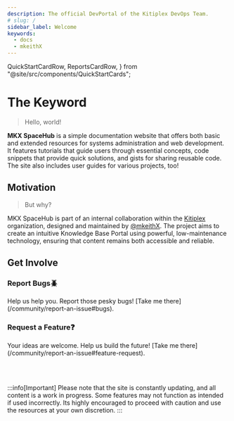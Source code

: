 ```yaml
---
description: The official DevPortal of the Kitiplex DevOps Team.
# slug: /
sidebar_label: Welcome
keywords:
  - docs
  - mkeithX
---
```


  QuickStartCardRow,
  ReportsCardRow,
} from "@site/src/components/QuickStartCards";


# The Keyword
> Hello, world!

**MKX SpaceHub** is a simple documentation website that offers both basic and extended resources for systems administration and web development. It features tutorials that guide users through essential concepts, code snippets that provide quick solutions, and gists for sharing reusable code. The site also includes user guides for various projects, too! 



## Motivation
> But why?

MKX SpaceHub is part of an internal collaboration within the [Kitiplex](https://github.com/kitiplex) organization, designed and maintained by [@mkeithX](https://github.com/mkeithx). The project aims to create an intuitive Knowledge Base Portal using powerful, low-maintenance technology, ensuring that content remains both accessible and reliable.


<!-- The website is built using [Docusaurus](https://docusaurus.io/), a popular static site generator known for its ease of use and flexibility. The site’s source code is available on [GitHub](https://github.com/login), and it is also hosted on [Cloudflare](https://developers.cloudflare.com/pages), ensuring fast and reliable performance with enhanced security features. -->



<!-- ## Something missing? -->

## Get Involve

<Columns className='item margin-bottom-lg' > 
<Column  className='text--left item  padding--sm'>
<Card shadow='tl'  style={{border: '1.5px solid var(--ifm-color-primary)', height:'100%'}}>
    <CardHeader>
      <h3>Report Bugs🪲</h3>
    </CardHeader>
    <CardBody>
      Help us help you. Report those pesky bugs! [Take me there](/community/report-an-issue#bugs).
    </CardBody>
  </Card>
</Column>

<Column  className='text--left item  padding--sm'>
<Card shadow='tl'style={{border: '1.5px solid var(--ifm-color-primary)', height:'100%'}}>
    <CardHeader>
      <h3>Request a Feature❓</h3>
    </CardHeader>
    <CardBody>
      Your ideas are welcome. Help us build the future! [Take me there](/community/report-an-issue#feature-request).
    </CardBody>
  </Card>
</Column>
</Columns> 

<br></br>

:::info[Important]
Please note that the site is constantly updating, and all content is a work in progress. Some features may not function as intended if used incorrectly. Its highly encouraged to proceed with caution and use the resources at your own discretion.
:::

